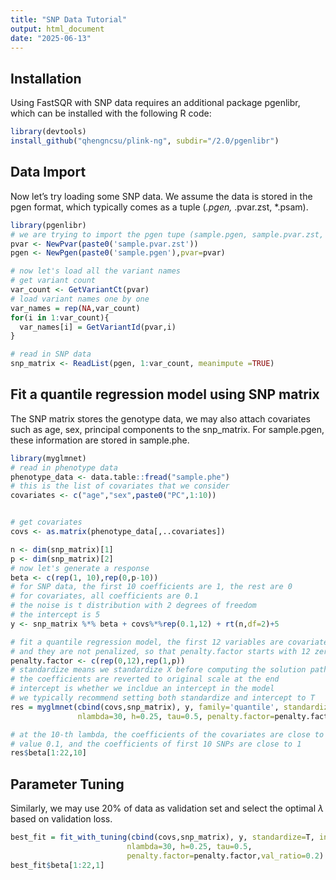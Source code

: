 ```yaml
---
title: "SNP Data Tutorial"
output: html_document
date: "2025-06-13"
---
```


## Installation

Using FastSQR with SNP data requires an additional package pgenlibr, which can 
be installed with the following R code:
```r
library(devtools)
install_github("qhengncsu/plink-ng", subdir="/2.0/pgenlibr")
```

## Data Import
Now let's try loading some SNP data. We assume the data is stored in the pgen format, 
which typically comes as a tuple (*.pgen, *.pvar.zst, *.psam).
```r
library(pgenlibr)
# we are trying to import the pgen tupe (sample.pgen, sample.pvar.zst, sample.psam) 
pvar <- NewPvar(paste0('sample.pvar.zst'))
pgen <- NewPgen(paste0('sample.pgen'),pvar=pvar)

# now let's load all the variant names
# get variant count
var_count <- GetVariantCt(pvar)
# load variant names one by one
var_names = rep(NA,var_count)
for(i in 1:var_count){
  var_names[i] = GetVariantId(pvar,i)
}

# read in SNP data
snp_matrix <- ReadList(pgen, 1:var_count, meanimpute =TRUE)
```

## Fit a quantile regression model using SNP matrix

The SNP matrix stores the genotype data, we may also attach covariates such as 
age, sex, principal components to the snp_matrix. For sample.pgen, these 
information are stored in sample.phe.

```r
library(myglmnet)
# read in phenotype data
phenotype_data <- data.table::fread("sample.phe")
# this is the list of covariates that we consider
covariates <- c("age","sex",paste0("PC",1:10))


# get covariates
covs <- as.matrix(phenotype_data[,..covariates])

n <- dim(snp_matrix)[1]
p <- dim(snp_matrix)[2]
# now let's generate a response
beta <- c(rep(1, 10),rep(0,p-10))
# for SNP data, the first 10 coefficients are 1, the rest are 0
# for covariates, all coefficients are 0.1
# the noise is t distribution with 2 degrees of freedom
# the intercept is 5
y <- snp_matrix %*% beta + covs%*%rep(0.1,12) + rt(n,df=2)+5

# fit a quantile regression model, the first 12 variables are covariates
# and they are not penalized, so that penalty.factor starts with 12 zeros
penalty.factor <- c(rep(0,12),rep(1,p))
# standardize means we standardize X before computing the solution path
# the coefficients are reverted to original scale at the end
# intercept is whether we incldue an intercept in the model
# we typically recommend setting both standardize and intercept to T
res = myglmnet(cbind(covs,snp_matrix), y, family='quantile', standardize=T, intercept=T,
               nlambda=30, h=0.25, tau=0.5, penalty.factor=penalty.factor)

# at the 10-th lambda, the coefficients of the covariates are close to real 
# value 0.1, and the coefficients of first 10 SNPs are close to 1
res$beta[1:22,10]
```

## Parameter Tuning
Similarly, we may use 20% of data as validation set and select the optimal 
$\lambda$ based on validation loss.
```r
best_fit = fit_with_tuning(cbind(covs,snp_matrix), y, standardize=T, intercept=T,
                          nlambda=30, h=0.25, tau=0.5, 
                          penalty.factor=penalty.factor,val_ratio=0.2)
best_fit$beta[1:22,1]
```
